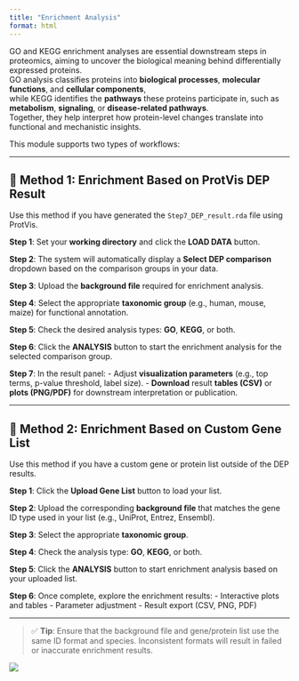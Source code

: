 ---
title: "Enrichment Analysis"
format: html
---

GO and KEGG enrichment analyses are essential downstream steps in proteomics, aiming to uncover the biological meaning behind differentially expressed proteins.  
GO analysis classifies proteins into **biological processes**, **molecular functions**, and **cellular components**,  
while KEGG identifies the **pathways** these proteins participate in, such as **metabolism**, **signaling**, or **disease-related pathways**.  
Together, they help interpret how protein-level changes translate into functional and mechanistic insights.

This module supports two types of workflows:

---

## 🔹 Method 1: Enrichment Based on ProtVis DEP Result

Use this method if you have generated the `Step7_DEP_result.rda` file using ProtVis.

**Step 1**: Set your **working directory** and click the **LOAD DATA** button.

**Step 2**: The system will automatically display a **Select DEP comparison** dropdown based on the comparison groups in your data.

**Step 3**: Upload the **background file** required for enrichment analysis.

**Step 4**: Select the appropriate **taxonomic group** (e.g., human, mouse, maize) for functional annotation.

**Step 5**: Check the desired analysis types: **GO**, **KEGG**, or both.

**Step 6**: Click the **ANALYSIS** button to start the enrichment analysis for the selected comparison group.

**Step 7**: In the result panel:
- Adjust **visualization parameters** (e.g., top terms, p-value threshold, label size).
- **Download** result **tables (CSV)** or **plots (PNG/PDF)** for downstream interpretation or publication.

---

## 🔹 Method 2: Enrichment Based on Custom Gene List

Use this method if you have a custom gene or protein list outside of the DEP results.

**Step 1**: Click the **Upload Gene List** button to load your list.

**Step 2**: Upload the corresponding **background file** that matches the gene ID type used in your list (e.g., UniProt, Entrez, Ensembl).

**Step 3**: Select the appropriate **taxonomic group**.

**Step 4**: Check the analysis type: **GO**, **KEGG**, or both.

**Step 5**: Click the **ANALYSIS** button to start enrichment analysis based on your uploaded list.

**Step 6**: Once complete, explore the enrichment results:
- Interactive plots and tables
- Parameter adjustment
- Result export (CSV, PNG, PDF)

---

> ✅ **Tip**: Ensure that the background file and gene/protein list use the same ID format and species. Inconsistent formats will result in failed or inaccurate enrichment results.

![](https://pic1.imgdb.cn/item/68c7fbebc5157e1a88079521.png)

